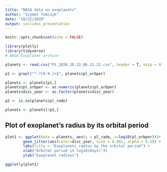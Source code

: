 ```yaml
---
title: "NASA data on exoplanets"
author: "Szymon Tomczyk"
date: "10/22/2020"
output: ioslides_presentation
---
```


```r
knitr::opts_chunk$set(echo = FALSE)
```

```r
library(plotly)
library(tidyverse)
# NASA Exoplanet archive

planets <- read.csv("PS_2020.10.22_06.31.22.csv", header = T, skip = 97)

p1 <- grepl("^-?[0-9.]+$", planets$pl_orbper)

planets <- planets[p1,]
planets$pl_orbper <- as.numeric(planets$pl_orbper)
planets$disc_year <- as.factor(planets$disc_year)

p2 <- is.na(planets$pl_rade)

planets <- planets[!p2,]
```

## Plot of exoplanet's radius by its orbital period

```r
plot1 <- ggplot(data = planets, aes(y = pl_rade, x=log10(pl_orbper)))+
        geom_jitter(aes(color=disc_year, size = 0.001, alpha = 0.5)) + scale_color_viridis_d()+
        labs(title = "Exoplanets radius by the orbital period") + 
        xlab("Orbital period in log10(Days)")+
        ylab("Exoplanet radious")

ggplotly(plot1)
```

